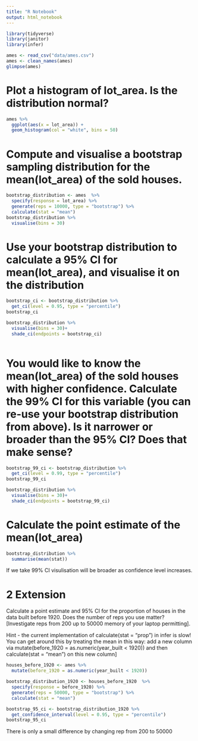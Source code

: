 ```yaml
---
title: "R Notebook"
output: html_notebook
---
```



```r
library(tidyverse)
library(janitor)
library(infer)
```


```r
ames <- read_csv("data/ames.csv")
ames <- clean_names(ames)
glimpse(ames)
```


# Plot a histogram of lot_area. Is the distribution normal?


```r
ames %>%
  ggplot(aes(x = lot_area)) +
  geom_histogram(col = "white", bins = 50)
```

# Compute and visualise a bootstrap sampling distribution for the mean(lot_area) of the sold houses.

```r
bootstrap_distribution <- ames  %>%
  specify(response = lot_area) %>%
  generate(reps = 10000, type = "bootstrap") %>%
  calculate(stat = "mean")
bootstrap_distribution %>%
  visualise(bins = 30)
```


# Use your bootstrap distribution to calculate a 95% CI for mean(lot_area), and visualise it on the distribution
```r
bootstrap_ci <- bootstrap_distribution %>%
  get_ci(level = 0.95, type = "percentile")
bootstrap_ci
```

```r
bootstrap_distribution %>%
  visualise(bins = 30)+
  shade_ci(endpoints = bootstrap_ci)
  
```


# You would like to know the mean(lot_area) of the sold houses with higher confidence. Calculate the 99% CI for this variable (you can re-use your bootstrap distribution from above). Is it narrower or broader than the 95% CI? Does that make sense?

```r
bootstrap_99_ci <- bootstrap_distribution %>%
  get_ci(level = 0.99, type = "percentile")
bootstrap_99_ci
```

```r
bootstrap_distribution %>%
  visualise(bins = 30)+
  shade_ci(endpoints = bootstrap_99_ci)
```



# Calculate the point estimate of the mean(lot_area)


```r
bootstrap_distribution %>%
  summarise(mean(stat))
```

If we take 99% CI visulisation will be broader as confidence level increases.


# 2 Extension

Calculate a point estimate and 95% CI for the proportion of houses in the data built before 1920. Does the number of reps you use matter? [Investigate reps from 200 up to 50000 memory of your laptop permitting].

Hint - the current implementation of calculate(stat = "prop") in infer is slow! You can get around this by treating the mean in this way: add a new column via mutate(before_1920 = as.numeric(year_built < 1920)) and then calculate(stat = "mean") on this new column]


```r
houses_before_1920 <- ames %>%
  mutate(before_1920 = as.numeric(year_built < 1920))
```

```r
bootstrap_distribution_1920 <- houses_before_1920  %>%
  specify(response = before_1920) %>%
  generate(reps = 50000, type = "bootstrap") %>%
  calculate(stat = "mean")
```


```r
bootstrap_95_ci <- bootstrap_distribution_1920 %>%
  get_confidence_interval(level = 0.95, type = "percentile")
bootstrap_95_ci
```


 There is only a small difference by changing rep from 200 to 50000











